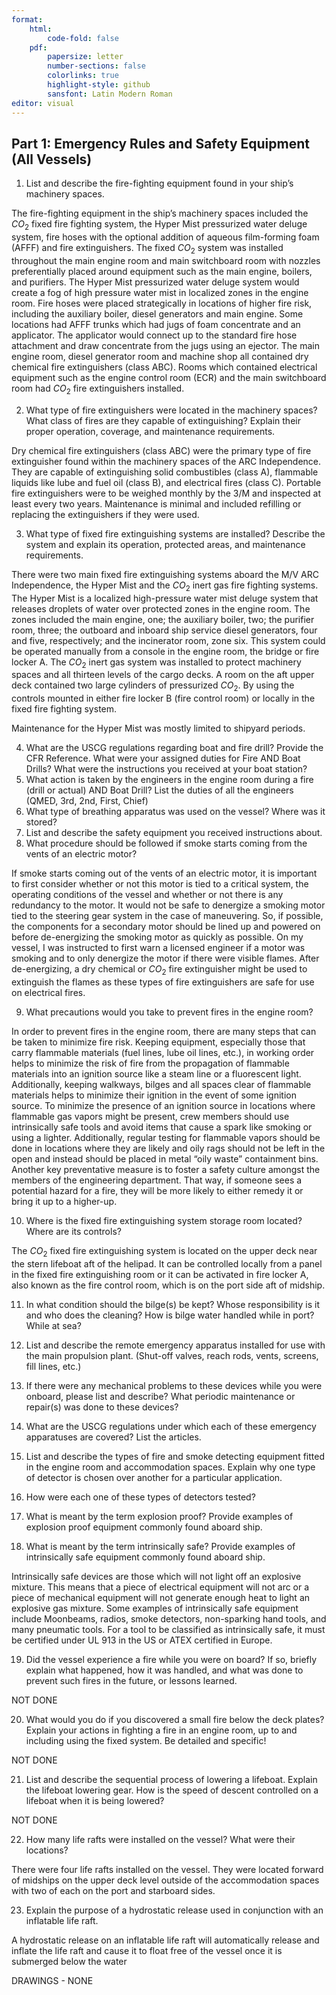 ```yaml
---
format:
    html: 
        code-fold: false
    pdf:
        papersize: letter
        number-sections: false
        colorlinks: true
        highlight-style: github
        sansfont: Latin Modern Roman
editor: visual
---
```

## Part 1: Emergency Rules and Safety Equipment (All Vessels)

1.	List and describe the fire-fighting equipment found in your ship’s machinery spaces.

The fire-fighting equipment in the ship's machinery spaces included the $CO_2$ fixed fire fighting system, the Hyper Mist pressurized water deluge system, fire hoses with the optional addition of aqueous film-forming foam (AFFF) and fire extinguishers. The fixed $CO_2$ system was installed throughout the main engine room and main switchboard room with nozzles preferentially placed around equipment such as the main engine, boilers, and purifiers. The Hyper Mist pressurized water deluge system would create a fog of high pressure water mist in localized zones in the engine room. Fire hoses were placed strategically in locations of higher fire risk, including the auxiliary boiler, diesel generators and main engine. Some locations had AFFF trunks which had jugs of foam concentrate and an applicator. The applicator would connect up to the standard fire hose attachment and draw concentrate from the jugs using an ejector. The main engine room, diesel generator room and machine shop all contained dry chemical fire extinguishers (class ABC). Rooms which contained electrical equipment such as the engine control room (ECR) and the main switchboard room had $CO_2$ fire extinguishers installed.

2.	What type of fire extinguishers were located in the machinery spaces? What class of fires are they capable of extinguishing? Explain their proper operation, coverage, and maintenance requirements.

Dry chemical fire extinguishers (class ABC) were the primary type of fire extinguisher found within the machinery spaces of the ARC Independence. They are capable of extinguishing solid combustibles (class A), flammable liquids like lube and fuel oil (class B), and electrical fires (class C). Portable fire extinguishers were to be weighed monthly by the 3/M and inspected at least every two years. Maintenance is minimal and included refilling or replacing the extinguishers if they were used.

3.	What type of fixed fire extinguishing systems are installed? Describe the system and explain its operation, protected areas, and maintenance requirements.

There were two main fixed fire extinguishing systems aboard the M/V ARC Independence, the Hyper Mist and the $CO_2$ inert gas fire fighting systems. The Hyper Mist is a localized high-pressure water mist deluge system that releases droplets of water over protected zones in the engine room. The zones included the main engine, one; the auxiliary boiler, two; the purifier room, three; the outboard and inboard ship service diesel generators, four and five, respectively; and the incinerator room, zone six. This system could be operated manually from a console in the engine room, the bridge or fire locker A. The $CO_2$ inert gas system was installed to protect machinery spaces and all thirteen levels of the cargo decks. A room on the aft upper deck contained two large cylinders of pressurized $CO_2$. By using the controls mounted in either fire locker B (fire control room) or locally in the fixed fire fighting system.

Maintenance for the Hyper Mist was mostly limited to shipyard periods.

4.	What are the USCG regulations regarding boat and fire drill? Provide the CFR Reference. What were your assigned duties for Fire AND Boat Drills? What were the instructions you received at your boat station?
5.	What action is taken by the engineers in the engine room during a fire (drill or actual) AND Boat Drill? List the duties of all the engineers (QMED, 3rd, 2nd, First, Chief)
6.	What type of breathing apparatus was used on the vessel? Where was it stored?
7.	List and describe the safety equipment you received instructions about.
8.	What procedure should be followed if smoke starts coming from the vents of an electric motor?

If smoke starts coming out of the vents of an electric motor, it is important to first consider whether or not this motor is tied to a critical system, the operating conditions of the vessel and whether or not there is any redundancy to the motor. It would not be safe to denergize a smoking motor tied to the steering gear system in the case of maneuvering. So, if possible, the components for a secondary motor should be lined up and powered on before de-energizing the smoking motor as quickly as possible. On my vessel, I was instructed to first warn a licensed engineer if a motor was smoking and to only denergize the motor if there were visible flames. After de-energizing, a dry chemical or $CO_2$ fire extinguisher might be used to extinguish the flames as these types of fire extinguishers are safe for use on electrical fires.

9.	What precautions would you take to prevent fires in the engine room?

In order to prevent fires in the engine room, there are many steps that can be taken to minimize fire risk. Keeping equipment, especially those that carry flammable materials (fuel lines, lube oil lines, etc.), in working order helps to minimize the risk of fire from the propagation of flammable materials into an ignition source like a steam line or a fluorescent light. Additionally, keeping walkways, bilges and all spaces clear of flammable materials helps to minimize their ignition in the event of some ignition source. To minimize the presence of an ignition source in locations where flammable gas vapors might be present, crew members should use intrinsically safe tools and avoid items that cause a spark like smoking or using a lighter. Additionally, regular testing for flammable vapors should be done in locations where they are likely and oily rags should not be left in the open and instead should be placed in metal "oily waste" containment bins. Another key preventative measure is to foster a safety culture amongst the members of the engineering department. That way, if someone sees a potential hazard for a fire, they will be more likely to either remedy it or bring it up to a higher-up.   

10.	Where is the fixed fire extinguishing system storage room located? Where are its controls?

The $CO_2$ fixed fire extinguishing system is located on the upper deck near the stern lifeboat aft of the helipad. It can be controlled locally from a panel in the fixed fire extinguishing room or it can be activated in fire locker A, also known as the fire control room, which is on the port side aft of midship.

11.	In what condition should the bilge(s) be kept? Whose responsibility is it and who does the cleaning? How is bilge water handled while in port? While at sea?
12.	List and describe the remote emergency apparatus installed for use with the main propulsion plant. (Shut-off valves, reach rods, vents, screens, fill lines, etc.)
13.	If there were any mechanical problems to these devices while you were onboard, please list and describe? What periodic maintenance or repair(s) was done to these devices?
14.	What are the USCG regulations under which each of these emergency apparatuses are covered? List the articles.
15.	List and describe the types of fire and smoke detecting equipment fitted in the engine room and accommodation spaces. Explain why one type of detector is chosen over another for a particular application.
16.	How were each one of these types of detectors tested?
17.	What is meant by the term explosion proof? Provide examples of explosion proof equipment commonly found aboard ship.

18.	What is meant by the term intrinsically safe? Provide examples of intrinsically safe equipment commonly found aboard ship.

Intrinsically safe devices are those which will not light off an explosive mixture. This means that a piece of electrical equipment will not arc or a piece of mechanical equipment will not generate enough heat to light an explosive gas mixture. Some examples of intrinsically safe equipment include Moonbeams, radios, smoke detectors, non-sparking hand tools, and many pneumatic tools. For a tool to be classified as intrinsically safe, it must be certified under UL 913 in the US or ATEX certified in Europe. 

19.	Did the vessel experience a fire while you were on board? If so, briefly explain what happened, how it was handled, and what was done to prevent such fires in the future, or lessons learned.

NOT DONE

20.	What would you do if you discovered a small fire below the deck plates? Explain your actions in fighting a fire in an engine room, up to and including using the fixed system. Be detailed and specific!

NOT DONE

21.	List and describe the sequential process of lowering a lifeboat. Explain the lifeboat lowering gear. How is the speed of descent controlled on a lifeboat when it is being lowered?

NOT DONE

22.	How many life rafts were installed on the vessel? What were their locations?

There were four life rafts installed on the vessel. They were located forward of midships on the upper deck level outside of the accommodation spaces with two of each on the port and starboard sides.

23.	Explain the purpose of a hydrostatic release used in conjunction with an inflatable life raft.

A hydrostatic release on an inflatable life raft will automatically release and inflate the life raft and cause it to float free of the vessel once it is submerged below the water

DRAWINGS - NONE
